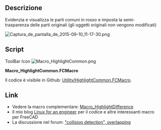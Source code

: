 <languages/>

{{Macro/it
|Name=HightlightCommon
|Icon=Macro_HighlightCommon.png
|Translate=Evidenzia parti comuni
|Description=Evidenzia le parti comuni
|Author=JMG
|Version=2.3.2
|Date=2021-07-01
|FCVersion=0.17 e sopra
|Download=[https://wiki.freecad.org/images/8/85/Macro_HighlightCommon.png Icona della barra degli strumenti]
}}

<span id="Description"></span>
==Descrizione==

Evidenzia e visualizza le parti comuni in rosso e imposta la semi-trasparenza delle parti originali (gli oggetti originali non vengono modificati)

{{Codeextralink|https://raw.githubusercontent.com/FreeCAD/FreeCAD-macros/master/Utility/HighlightCommon.FCMacro}}

[[File:Captura de pantalla de 2015-09-10 11-17-30.png]]
{{Caption|Volume common of objects selected}}

==Script==

ToolBar Icon [[Image:Macro_HighlightCommon.png]]

'''Macro_HighlightCommon.FCMacro'''

Il codice è visibile in Github: [https://github.com/FreeCAD/FreeCAD-macros/blob/master/Utility/HighlightCommon.FCMacro Utility/HighlightCommon.FCMacro].

<span id="Links"></span>
==Link==

* Vedere la macro complementare: [[Macro_HighlightDifference/it|Macro_HighlightDifference]]
* Il mio blog [http://linuxforanengineer.blogspot.com.es/ Linux for an engineer] per il codice e altre interessanti macro per FreeCAD
* La discussione nel forum: [http://forum.freecadweb.org/viewtopic.php?f=22&t=12426 "collision detection", overlapping]
